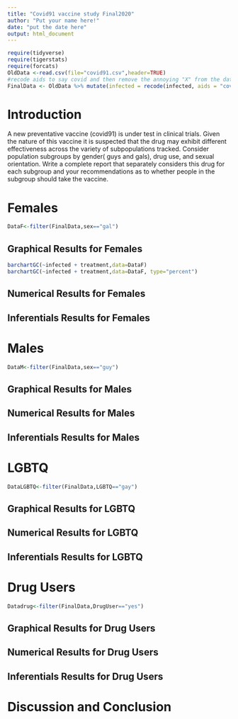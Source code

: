 ```yaml
---
title: "Covid91 vaccine study Final2020"
author: "Put your name here!"
date: "put the date here"
output: html_document
---
```


```r
require(tidyverse)
require(tigerstats)
require(forcats)
OldData <-read.csv(file="covid91.csv",header=TRUE)
#recode aids to say covid and then remove the annoying "X" from the dataframe
FinalData <- OldData %>% mutate(infected = recode(infected, aids = "covid", none = "OK" )) %>% select(-one_of("X"))
```

# Introduction

<!--In this section you explain what you are trying to show.  Where did the data come from?  What is the research or other question you are trying to answer?.  If you skimp in this section expect to be marked down in your grade. Paint a picture of the project a couple of paragraphs is expected!-->

A new  preventative vaccine (covid91) is under test in clinical trials. Given the nature of this vaccine it is suspected that the drug may exhibit different effectiveness across the variety of subpopulations tracked. Consider population subgroups by gender( guys and gals), drug use, and sexual orientation. Write a complete report that separately considers this drug for each subgroup and your recommendations as to whether people in the subgroup should take the vaccine.

# Females 
```r
DataF<-filter(FinalData,sex=="gal")
```


## Graphical Results for Females 
```r
barchartGC(~infected + treatment,data=DataF)
barchartGC(~infected + treatment,data=DataF, type="percent")

```

## Numerical Results for Females 
## Inferentials Results for Females 


# Males 

```r
DataM<-filter(FinalData,sex=="guy")
```
## Graphical Results for Males 
## Numerical Results for Males
## Inferentials Results for Males

# LGBTQ

```r
DataLGBTQ<-filter(FinalData,LGBTQ=="gay")
```

## Graphical Results for LGBTQ 
## Numerical Results for LGBTQ
## Inferentials Results for LGBTQ

# Drug Users 

```r
Datadrug<-filter(FinalData,DrugUser=="yes")
```
## Graphical Results for Drug Users  
## Numerical Results for Drug Users  
## Inferentials Results for Drug Users 

# Discussion and Conclusion

<!--Discussion and conclusion here.  If you found a relationship be sure to consider whether the relationship occurs because one of the variavbles causes the other, or whether they perhasps are related for some other reason.  Watch the chapter 6 videos from the GeorgeTown videos collection.!-->
